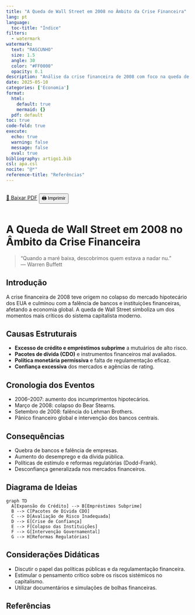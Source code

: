 ```yaml
--- 
title: "A Queda de Wall Street em 2008 no Âmbito da Crise Financeira"
lang: pt
language: 
  toc-title: "Índice"
filters: 
  - watermark
watermark: 
  text: "RASCUNHO"
  size: 1.5
  angle: 30
  color: "#FF0000"
  opacity: 0.1
description: "Análise da crise financeira de 2008 com foco na queda de Wall Street, suas causas estruturais, consequências globais e lições económicas."
date: 2025-05-10
categories: ['Economia']
format: 
  html: 
    default: true
    mermaid: {}
  pdf: default
toc: true
code-fold: true
execute: 
  echo: true
  warning: false
  message: false
  eval: true
bibliography: artigo1.bib
csl: apa.csl
nocite: "@*"
reference-title: "Referências"
---
```


::: {.content-visible when-format="html"}
<div style="display: flex; gap: 1rem; margin-bottom: 1rem;">
  <a href="./index.pdf" target="_blank" class="btn btn-primary">📄 Baixar PDF</a>
  <button onclick="window.print()" class="btn btn-outline-secondary">🖨️ Imprimir</button>
</div>
:::

<div style="margin-top: 2rem;"></div>

# A Queda de Wall Street em 2008 no Âmbito da Crise Financeira

> "Quando a maré baixa, descobrimos quem estava a nadar nu."  
> — Warren Buffett

## Introdução

A crise financeira de 2008 teve origem no colapso do mercado hipotecário dos EUA e culminou com a falência de bancos e instituições financeiras, afetando a economia global. A queda de Wall Street simboliza um dos momentos mais críticos do sistema capitalista moderno.

## Causas Estruturais

- **Excesso de crédito e empréstimos subprime** a mutuários de alto risco.
- **Pacotes de dívida (CDO)** e instrumentos financeiros mal avaliados.
- **Política monetária permissiva** e falta de regulamentação eficaz.
- **Confiança excessiva** dos mercados e agências de rating.

## Cronologia dos Eventos

- 2006–2007: aumento dos incumprimentos hipotecários.
- Março de 2008: colapso do Bear Stearns.
- Setembro de 2008: falência do Lehman Brothers.
- Pânico financeiro global e intervenção dos bancos centrais.

## Consequências

- Quebra de bancos e falência de empresas.
- Aumento do desemprego e da dívida pública.
- Políticas de estímulo e reformas regulatórias (Dodd-Frank).
- Desconfiança generalizada nos mercados financeiros.

## Diagrama de Ideias

::: {.content-visible when-format="html"}
```mermaid
graph TD
  A[Expansão do Crédito] --> B[Empréstimos Subprime]
  B --> C[Pacotes de Dívida CDO]
  C --> D[Avaliação de Risco Inadequada]
  D --> E[Crise de Confiança]
  E --> F[Colapso das Instituições]
  F --> G[Intervenção Governamental]
  G --> H[Reformas Regulatórias]
```
:::

::: {.content-visible when-format="pdf"}
```{=latex}
\begin{center}
\includegraphics[width=0.3\linewidth]{diagrama.png}
\end{center}
```
:::

## Considerações Didáticas

- Discutir o papel das políticas públicas e da regulamentação financeira.
- Estimular o pensamento crítico sobre os riscos sistémicos no capitalismo.
- Utilizar documentários e simulações de bolhas financeiras.

## Referências
